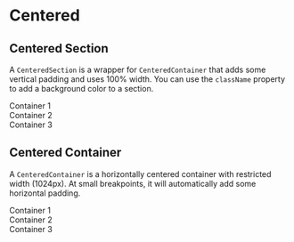 
<Meta title="Layouts/Containers/Centered" />

# Centered

## Centered Section

A `CenteredSection` is a wrapper for `CenteredContainer` that adds some vertical padding and uses 100% width.
You can use the `className` property to add a background color to a section.

<Canvas>
	<Story name="Centered Section">
		<CenteredSection className="gradient flex">
			<div className="bg-white p-4">Container 1</div>
		</CenteredSection>
		<CenteredSection className="flex bg-neutral-100">
			<div className="bg-white p-4">Container 2</div>
		</CenteredSection>
		<CenteredSection className="flex bg-neutral-200">
			<div className="bg-white p-4">Container 3</div>
		</CenteredSection>
	</Story>
</Canvas>

## Centered Container

A `CenteredContainer` is a horizontally centered container with restricted width (1024px). At small breakpoints,
it will automatically add some horizontal padding.

<Canvas>
	<Story name="Centered Container">
		<div className="flex flex-col bg-slate-200">
			<CenteredContainer className="gradient">
				<div className="p-4">Container 1</div>
			</CenteredContainer>
			<CenteredContainer className="bg-neutral-100">
				<div className="p-4">Container 2</div>
			</CenteredContainer>
			<CenteredContainer className="bg-neutral-200">
				<div className="p-4">Container 3</div>
			</CenteredContainer>
		</div>
	</Story>
</Canvas>
